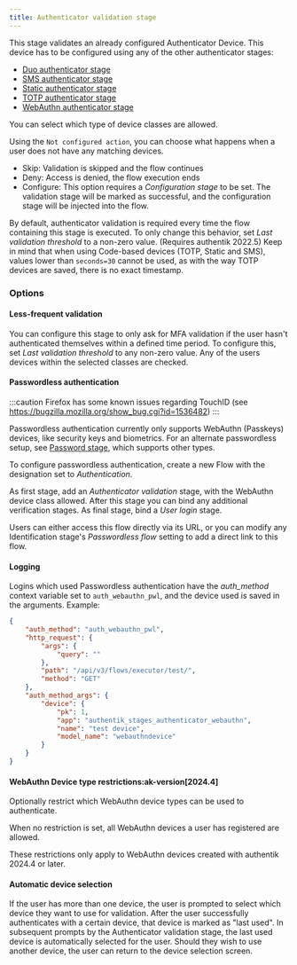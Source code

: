 ```yaml
---
title: Authenticator validation stage
---
```


This stage validates an already configured Authenticator Device. This device has to be configured using any of the other authenticator stages:

- [Duo authenticator stage](../authenticator_duo/index.mdx)
- [SMS authenticator stage](../authenticator_sms/index.mdx)
- [Static authenticator stage](../authenticator_static/index.md)
- [TOTP authenticator stage](../authenticator_totp/index.md)
- [WebAuthn authenticator stage](../authenticator_webauthn/index.mdx)

You can select which type of device classes are allowed.

Using the `Not configured action`, you can choose what happens when a user does not have any matching devices.

- Skip: Validation is skipped and the flow continues
- Deny: Access is denied, the flow execution ends
- Configure: This option requires a _Configuration stage_ to be set. The validation stage will be marked as successful, and the configuration stage will be injected into the flow.

By default, authenticator validation is required every time the flow containing this stage is executed. To only change this behavior, set _Last validation threshold_ to a non-zero value. (Requires authentik 2022.5)
Keep in mind that when using Code-based devices (TOTP, Static and SMS), values lower than `seconds=30` cannot be used, as with the way TOTP devices are saved, there is no exact timestamp.

### Options

#### Less-frequent validation

You can configure this stage to only ask for MFA validation if the user hasn't authenticated themselves within a defined time period. To configure this, set _Last validation threshold_ to any non-zero value. Any of the users devices within the selected classes are checked.

#### Passwordless authentication

:::caution
Firefox has some known issues regarding TouchID (see https://bugzilla.mozilla.org/show_bug.cgi?id=1536482)
:::

Passwordless authentication currently only supports WebAuthn (Passkeys) devices, like security keys and biometrics. For an alternate passwordless setup, see [Password stage](../password/index.md#passwordless-login), which supports other types.

To configure passwordless authentication, create a new Flow with the designation set to _Authentication_.

As first stage, add an _Authenticator validation_ stage, with the WebAuthn device class allowed.
After this stage you can bind any additional verification stages.
As final stage, bind a _User login_ stage.

Users can either access this flow directly via its URL, or you can modify any Identification stage's _Passwordless flow_ setting to add a direct link to this flow.

#### Logging

Logins which used Passwordless authentication have the _auth_method_ context variable set to `auth_webauthn_pwl`, and the device used is saved in the arguments. Example:

```json
{
    "auth_method": "auth_webauthn_pwl",
    "http_request": {
        "args": {
            "query": ""
        },
        "path": "/api/v3/flows/executor/test/",
        "method": "GET"
    },
    "auth_method_args": {
        "device": {
            "pk": 1,
            "app": "authentik_stages_authenticator_webauthn",
            "name": "test device",
            "model_name": "webauthndevice"
        }
    }
}
```

#### WebAuthn Device type restrictions:ak-version[2024.4]

Optionally restrict which WebAuthn device types can be used to authenticate.

When no restriction is set, all WebAuthn devices a user has registered are allowed.

These restrictions only apply to WebAuthn devices created with authentik 2024.4 or later.

#### Automatic device selection

If the user has more than one device, the user is prompted to select which device they want to use for validation. After the user successfully authenticates with a certain device, that device is marked as "last used". In subsequent prompts by the Authenticator validation stage, the last used device is automatically selected for the user. Should they wish to use another device, the user can return to the device selection screen.
